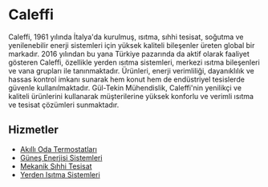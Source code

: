# Caleffi

Caleffi, 1961 yılında İtalya'da kurulmuş, ısıtma, sıhhi tesisat, soğutma ve yenilenebilir enerji sistemleri için yüksek kaliteli bileşenler üreten global bir markadır. 2016 yılından bu yana Türkiye pazarında da aktif olarak faaliyet gösteren Caleffi, özellikle yerden ısıtma sistemleri, merkezi ısıtma bileşenleri ve vana grupları ile tanınmaktadır. Ürünleri, enerji verimliliği, dayanıklılık ve hassas kontrol imkanı sunarak hem konut hem de endüstriyel tesislerde güvenle kullanılmaktadır. Gül-Tekin Mühendislik, Caleffi'nin yenilikçi ve kaliteli ürünlerini kullanarak müşterilerine yüksek konforlu ve verimli ısıtma ve tesisat çözümleri sunmaktadır.

## Hizmetler

- [Akıllı Oda Termostatları](/hizmetlerimiz/akilli-oda-termostatlari)
- [Güneş Enerjisi Sistemleri](/hizmetlerimiz/gunes-enerjisi)
- [Mekanik Sıhhi Tesisat](/hizmetlerimiz/mekanik-sihhi-tesisat)
- [Yerden Isıtma Sistemleri](/hizmetlerimiz/yerden-isitma-sistemleri)